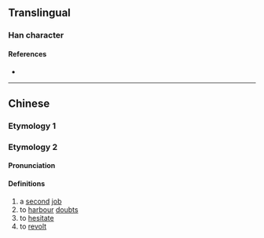 {{character info/new}}
==Translingual==

===Han character===
{{Han char|rn=9|rad=人|as=12|sn=14|four=|canj=OIPC|ids=⿰亻貳}}

====References====
* {{Han ref|kx=0116.090|hdz=10216.070|uh=3483|ud=13443}}

----

==Chinese==
{{zh-forms
| s = 
| alt = ⿰亻贰 -simp.-
| type = 
}}

===Etymology 1===
{{zh-see|貳|v}}

===Etymology 2===

====Pronunciation====
{{zh-pron
|m=èr
|c=ji6
|mc=
|oc=
|ma=
|cat=n,v
}}

====Definitions====
{{zh-hanzi}}

# a [[second]] [[job]]
# to [[harbour]] [[doubt]]s
# to [[hesitate]]
# to [[revolt]]